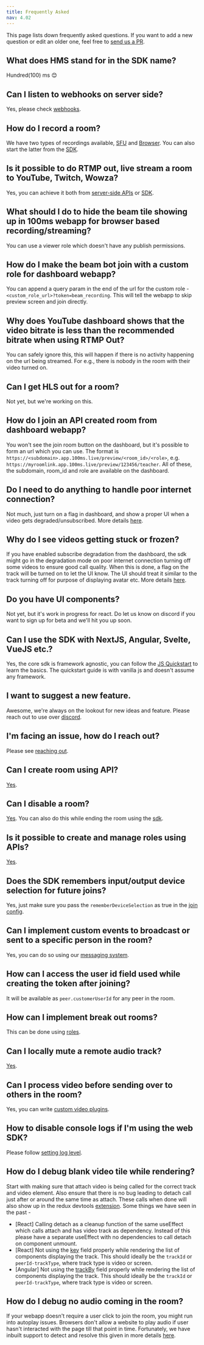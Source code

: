 ```yaml
---
title: Frequently Asked
nav: 4.02
---
```


This page lists down frequently asked questions. If you want to add a new question or edit an older one, feel free to
[send us a PR](https://github.com/100mslive/100ms-docs/blob/main/docs/javascript/v2/debugging/faq.mdx).

## What does HMS stand for in the SDK name?
Hundred(100) ms 😊

## Can I listen to webhooks on server side?
Yes, please check [webhooks](/server-side/v2/foundation/webhook).

## How do I record a room?
We have two types of recordings available, [SFU](/server-side/v2/features/recording) and [Browser](/server-side/v2/features/rtmp-streaming-and-browser-recording).
You can also start the latter from the [SDK](../features/rtmp-recording).

## Is it possible to do RTMP out, live stream a room to YouTube, Twitch, Wowza?
Yes, you can achieve it both from [server-side APIs](/server-side/v2/features/rtmp-streaming-and-browser-recording) or [SDK](../features/rtmp-recording).

## What should I do to hide the beam tile showing up in 100ms webapp for browser based recording/streaming?
You can use a viewer role which doesn't have any publish permissions.

## How do I make the beam bot join with a custom role for dashboard webapp?
You can append a query param in the end of the url for the custom role - `<custom_role_url>?token=beam_recording`. This
will tell the webapp to skip preview screen and join directly.

## Why does YouTube dashboard shows that the video bitrate is less than the recommended bitrate when using RTMP Out?
You can safely ignore this, this will happen if there is no activity happening on the url being streamed. For e.g., there is nobody in
the room with their video turned on.

## Can I get HLS out for a room?
Not yet, but we're working on this.

## How do I join an API created room from dashboard webapp?
You won't see the join room button on the dashboard, but it's possible to form an url which you can use. The format is
`https://<subdomain>.app.100ms.live/preview/<room_id>/<role>`, e.g. `https://myroomlink.app.100ms.live/preview/123456/teacher`.
All of these, the subdomain, room_id and role are available on the dashboard.

## Do I need to do anything to handle poor internet connection?
Not much, just turn on a flag in dashboard, and show a proper UI when a video gets degraded/unsubscribed.
More details [here](../features/sub-degradation).

## Why do I see videos getting stuck or frozen?
If you have enabled subscribe degradation from the dashboard, the sdk might go in the degradation mode on poor internet connection
turning off some videos to ensure good call quality. When this is done, a flag on the track will be turned on to let the UI know. The UI
should treat it similar to the track turning off for purpose of displaying avatar etc. More details [here](../features/sub-degradation).

## Do you have UI components?
Not yet, but it's work in progress for react. Do let us know on discord if you want to sign up for beta and we'll hit you up soon.

## Can I use the SDK with NextJS, Angular, Svelte, VueJS etc.?
Yes, the core sdk is framework agnostic, you can follow the [JS Quickstart](../guides/javascript-quickstart) to learn the basics. The quickstart
guide is with vanilla js and doesn't assume any framework.

## I want to suggest a new feature.
Awesome, we're always on the lookout for new ideas and feature. Please reach out to use over [discord](https://100ms.live/discord).

## I'm facing an issue, how do I reach out?
Please see [reaching out](../debugging/debugging#reaching-out).

## Can I create room using API?
[Yes](/server-side/v2/features/room).

## Can I disable a room?
[Yes](/server-side/v2/features/room#disable-room). You can also do this while ending the room using the [sdk](../features/end-room).

## Is it possible to create and manage roles using APIs?
[Yes](/server-side/v2/foundation/templates-and-roles).

## Does the SDK remembers input/output device selection for future joins?
Yes, just make sure you pass the `rememberDeviceSelection` as true in the [join config](../features/join).

## Can I implement custom events to broadcast or sent to a specific person in the room?
Yes, you can do so using our [messaging system](../features/chat#custom-events).

## How can I access the user id field used while creating the token after joining?
It will be available as `peer.customerUserId` for any peer in the room.

## How can I implement break out rooms?
This can be done using [roles](https://www.youtube.com/watch?v=aO0KA2w03io).

## Can I locally mute a remote audio track?
[Yes](../advanced-features/volume-control).

## Can I process video before sending over to others in the room?
Yes, you can write [custom video plugins](../plugins/custom-video-plugins).

## How to disable console logs if I'm using the web SDK?
Please follow [setting log level](../features/log-level).

## How do I debug blank video tile while rendering?
Start with making sure that attach video is being called for the correct track and video
element. Also ensure that there is no bug leading to detach call just after or around the same time as attach. These calls
when done will also show up in the redux devtools [extension](../debugging/debugging#redux-devtools-integration). Some things we have seen in the past -
* [React] Calling detach as a cleanup function of the same useEffect which calls attach and has video track as dependency. Instead of this
  please have a separate useEffect with no dependencies to call detach on component unmount.
* [React] Not using the [key](https://reactjs.org/docs/lists-and-keys.html) field properly while rendering the list of components displaying
  the track. This should ideally be the `trackId` or `peerId-trackType`, where track type is video or screen.
* [Angular] Not using the [trackBy](https://angular.io/api/core/TrackByFunction) field properly while rendering the list of components displaying
the track. This should ideally be the `trackId` or `peerId-trackType`, where track type is video or screen.

## How do I debug no audio coming in the room?
If your webapp doesn't require a user click to join the room, you might run into autoplay issues. Browsers don't allow
a website to play audio if user hasn't interacted with the page till that point in time. Fortunately, we have inbuilt support
to detect and resolve this given in more details [here](../features/error-handling#handling-autoplay-error).

